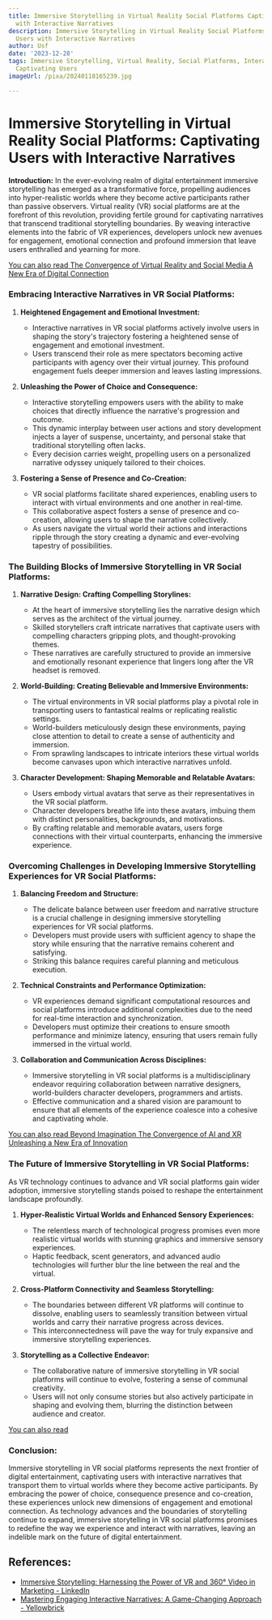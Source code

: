 ```yaml
---
title: Immersive Storytelling in Virtual Reality Social Platforms Captivating Users
  with Interactive Narratives
description: Immersive Storytelling in Virtual Reality Social Platforms Captivating
  Users with Interactive Narratives
author: Usf
date: '2023-12-28'
tags: Immersive Storytelling, Virtual Reality, Social Platforms, Interactive Narratives,
  Captivating Users
imageUrl: /pixa/20240118165239.jpg

---
```

# Immersive Storytelling in Virtual Reality Social Platforms: Captivating Users with  Interactive Narratives

**Introduction:**
In the ever-evolving realm of digital entertainment  immersive storytelling has  emerged as a transformative force, propelling audiences into hyper-realistic worlds where  they become active  participants  rather than passive  observers. Virtual reality (VR) social platforms are  at the forefront of this revolution, providing fertile ground for captivating narratives that transcend traditional storytelling boundaries. By weaving interactive elements into the fabric of  VR experiences, developers unlock new avenues for engagement,  emotional connection and profound immersion that leave users  enthralled and  yearning for more.

[You can  also read The Convergence of Virtual Reality  and Social Media A New Era of Digital Connection](The%20Convergence%20of%20Virtual%20Reality%20and%20Social%20Media%20A%20New%20Era%20of%20Digital%20Connection)


### Embracing Interactive Narratives  in VR Social Platforms:

1. **Heightened  Engagement and Emotional Investment:**
   - Interactive narratives in VR social platforms actively involve users in shaping the story's trajectory fostering a heightened sense of engagement and emotional investment.
   - Users transcend their  role as  mere spectators becoming active participants with agency over their  virtual journey. This profound engagement fuels deeper immersion and leaves lasting impressions.

2. **Unleashing the Power of  Choice and  Consequence:**
    - Interactive storytelling empowers users with the ability to make choices that directly influence the narrative's progression and  outcome.
   -  This dynamic interplay between user actions and story development injects a layer of suspense, uncertainty, and personal stake that traditional storytelling often lacks.
   - Every  decision carries weight, propelling users on a personalized narrative odyssey  uniquely tailored to their choices.

3. **Fostering a Sense of Presence and Co-Creation:**
    - VR social platforms facilitate shared experiences, enabling users to interact with virtual environments and one another in real-time.
    - This collaborative aspect fosters a sense of presence  and  co-creation, allowing users to shape  the narrative collectively.
   - As users navigate the virtual world their actions  and interactions ripple through the story creating a dynamic and ever-evolving  tapestry of possibilities.

### The Building Blocks of Immersive Storytelling  in VR Social Platforms:

1. **Narrative Design: Crafting Compelling Storylines:**
   - At the heart of immersive storytelling lies the narrative design  which serves as the architect of the virtual journey.
   - Skilled storytellers craft intricate narratives that captivate users with compelling  characters  gripping plots, and thought-provoking themes.
   - These narratives  are carefully structured to provide an immersive and emotionally resonant experience  that lingers long after the VR headset is  removed.

2. **World-Building:  Creating Believable and  Immersive Environments:**
   - The virtual environments in VR social platforms play a pivotal role in transporting  users to fantastical realms or  replicating realistic settings.
   - World-builders meticulously design these environments, paying close attention to detail  to create a sense of authenticity and immersion.
    - From sprawling landscapes  to intricate interiors these virtual worlds become canvases upon which interactive narratives unfold.

3. **Character Development: Shaping Memorable and Relatable  Avatars:**
    - Users embody virtual avatars that serve as their representatives in the VR social platform.
     - Character developers breathe life into these avatars, imbuing them with distinct personalities,  backgrounds, and motivations.
   - By crafting relatable and memorable avatars, users forge  connections with their  virtual counterparts, enhancing the immersive  experience.

### Overcoming Challenges in Developing Immersive Storytelling Experiences for VR Social Platforms:

1. **Balancing Freedom and Structure:**
    - The delicate balance between user freedom and narrative structure is a crucial challenge in designing immersive storytelling experiences for VR social platforms.
   -  Developers must  provide users with sufficient agency to shape the story while ensuring that the narrative  remains coherent and satisfying.
   -  Striking this balance requires careful planning and meticulous execution.

2. **Technical Constraints and Performance Optimization:**
   - VR experiences demand significant computational resources and social platforms introduce additional complexities due to the need for real-time interaction and synchronization.
   - Developers must optimize their  creations to ensure smooth performance and minimize latency,  ensuring that users remain  fully immersed  in the virtual world.

3. **Collaboration and Communication Across Disciplines:**
   - Immersive storytelling in VR social  platforms is a multidisciplinary endeavor  requiring collaboration between narrative designers, world-builders character  developers, programmers and artists.
   - Effective communication and a shared vision are paramount  to ensure that all elements of the experience coalesce  into a cohesive and captivating whole.

[You can also  read Beyond Imagination The  Convergence of AI and XR  Unleashing  a New  Era of  Innovation](Beyond%20Imagination%20The%20Convergence%20of%20AI%20and%20XR%20Unleashing%20a%20New%20Era%20of%20Innovation)


### The Future of Immersive Storytelling in  VR Social Platforms:

As VR technology  continues to advance  and VR social platforms gain wider adoption, immersive storytelling stands poised to reshape the entertainment landscape  profoundly.

1. **Hyper-Realistic Virtual Worlds and Enhanced Sensory Experiences:**
    - The relentless march  of technological progress promises even more  realistic virtual worlds with stunning graphics and immersive sensory experiences.
   - Haptic feedback, scent  generators, and advanced  audio technologies will further blur the line between the real  and the virtual.

2. **Cross-Platform Connectivity and Seamless Storytelling:**
   - The boundaries between different VR platforms will continue to dissolve, enabling users to seamlessly transition between virtual worlds and  carry their narrative progress across devices.
   -  This interconnectedness will pave the way  for truly expansive and immersive storytelling  experiences.

3. **Storytelling as a Collective Endeavor:**
   - The collaborative nature of immersive storytelling in  VR social platforms will continue to evolve, fostering a sense of communal creativity.
    - Users will not only consume stories but also actively participate in shaping and  evolving them, blurring the distinction between audience and creator.

[You  can also read ]()


### Conclusion:

Immersive storytelling in VR social platforms represents the next frontier of digital entertainment, captivating users with interactive narratives that transport them to virtual worlds where they become  active participants. By embracing the  power of  choice, consequence presence and co-creation, these experiences unlock new dimensions  of engagement and  emotional connection. As technology advances and the boundaries of  storytelling continue to expand, immersive storytelling in VR social platforms promises to redefine the way we experience and interact with narratives, leaving an indelible mark  on the future  of digital entertainment.

## References:
- [Immersive Storytelling: Harnessing the Power of VR and 360° Video in Marketing - LinkedIn](https://www.linkedin.com/pulse/immersive-storytelling-harnessing-power-vr-360-video-marketing-ep2ec?trk=article-ssr-frontend-pulse_more-articles_related-content-card)
- [Mastering Engaging Interactive Narratives: A Game-Changing Approach - Yellowbrick](https://www.yellowbrick.co/blog/entertainment/mastering-engaging-interactive-narratives-a-game-changing-approach)

